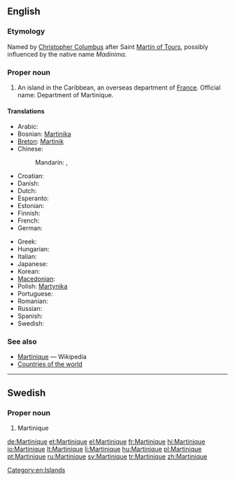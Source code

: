 ==English==
{{wikipedia}}

===Etymology===
Named by [[w:Christopher Columbus|Christopher Columbus]] after Saint [[w:Martin of Tours|Martin of Tours]], possibly influenced by the native name ''Madinima''.

===Proper noun===
{{en-proper noun}}

# An island in the Caribbean, an overseas department of [[France]].  Official name: Department of Martinique.

====Translations====
{{trans-top|Department of Martinique}}
* Arabic: {{t|ar|مارتينيك|m|tr=martinik|sc=Arab}}
* Bosnian: [[Martinika]] {{f}}
* [[Breton]]: [[Martinik]]
* Chinese:
*: Mandarin: {{t|zh|馬提尼克|sc=Hani}}, {{t|zh|马提尼克|tr=Mǎtíníkè|sc=Hani}}
* Croatian: {{t|hr|Martinik|m}}
* Danish: {{t-|da|Martinique}}
* Dutch: {{t-|nl|Martinique}}
* Esperanto: {{t-|eo|Martiniko|xs=Esperanto}}
* Estonian: {{t+|et|Martinique}}
* Finnish: {{t-|fi|Martinique}}
* French: {{t+|fr|Martinique|f}}
* German: {{t+|de|Martinique}}
{{trans-mid}}
* Greek: {{t+|el|Μαρτινίκα|f|tr=Martiníka}}
* Hungarian: {{t+|hu|Martinique}}
* Italian: {{t-|it|Martinica}}
* Japanese: {{t|ja|マルティニーク島|tr=Marutinīku-tō|sc=Jpan}}
* Korean: {{t|ko|마르티니크|tr=Mareutinikeu|sc=Kore}}
* [[Macedonian]]: {{t|mk|Мартиник|m|tr=Mártinik}}
* Polish: [[Martynika]]
* Portuguese: {{t+|pt|Martinica}}
* Romanian: {{t-|ro|Martinica|f}}
* Russian: {{t|ru|Мартиника|f|tr=Martiníka}}
* Spanish: {{t+|es|Martinica}}
* Swedish: {{t+|sv|Martinique}}
{{trans-bottom}}

===See also===
* [[w:Martinique|Martinique]] — Wikipedia
* [[Appendix:Countries of the world|Countries of the world]]

[[Category:en:Islands]]

----

==Swedish==

===Proper noun===
{{head|sv|proper noun}}

# Martinique

[[de:Martinique]]
[[et:Martinique]]
[[el:Martinique]]
[[fr:Martinique]]
[[hi:Martinique]]
[[io:Martinique]]
[[lt:Martinique]]
[[li:Martinique]]
[[hu:Martinique]]
[[pl:Martinique]]
[[pt:Martinique]]
[[ru:Martinique]]
[[sv:Martinique]]
[[tr:Martinique]]
[[zh:Martinique]]